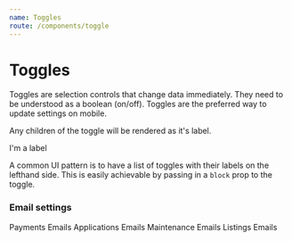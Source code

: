 ```yaml
---
name: Toggles
route: /components/toggle
---
```



# Toggles

Toggles are selection controls that change data immediately. They need to be understood as a boolean (on/off). Toggles are the preferred way to update settings on mobile.

<Playground>
  <Toggle />
</Playground>

Any children of the toggle will be rendered as it's label.

<Playground>
  <Toggle>I'm a label</Toggle>
</Playground>

A common UI pattern is to have a list of toggles with their labels on the lefthand side. This is easily achievable by passing in a `block` prop to the toggle.

<Playground column>
  <h3>Email settings</h3>
  <Toggle block>Payments Emails</Toggle>
  <Toggle block>Applications Emails</Toggle>
  <Toggle block>Maintenance Emails</Toggle>
  <Toggle block>Listings Emails</Toggle>
</Playground>
